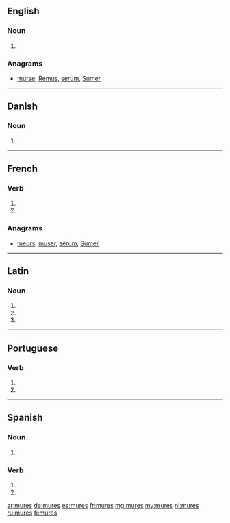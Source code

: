 {{also|murés}}
==English==

===Noun===
{{head|en|plural}}

# {{plural of|mure|lang=en|nocat=1}}

===Anagrams===
* [[murse#English|murse]], [[Remus#English|Remus]], [[serum#English|serum]], [[Sumer#English|Sumer]]

----

==Danish==

===Noun===
{{head|da|noun form|g=c}}

# {{genitive plural indefinite of|mur|lang=da}}

----

==French==

===Verb===
{{fr-verb-form}}

# {{conjugation of|murer||2|s|pres|ind|lang=fr}}
# {{conjugation of|murer||2|s|pres|sub|lang=fr}}

===Anagrams===
* [[meurs#French|meurs]], [[muser#French|muser]], [[sérum#French|sérum]], [[Sumer#French|Sumer]]

----

==Latin==

===Noun===
{{la-noun-form|murēs}}

# {{inflection of|mūs||nom|p|lang=la}}
# {{inflection of|mūs||acc|p|lang=la}}
# {{inflection of|mūs||voc|p|lang=la}}

----

==Portuguese==

===Verb===
{{pt-verb-form|murar}}

# {{pt-verb form of|murar|ar|imperative|negative|singular|second}}
# {{pt-verb form of|murar|ar|subjunctive|present|singular|second}}

----

==Spanish==

===Noun===
{{head|es|noun form|g=m-p}}

# {{plural of|mur|lang=es|nocat=1}}

===Verb===
{{es-verb-form|murar}}

# {{es-verb form of|ending=ar|mood=imperative|sense=negative|pers=2|formal=no|number=singular|murar}}
# {{es-verb form of|ending=ar|mood=subjunctive|tense=present|pers=2|formal=no|number=singular|murar}}

[[ar:mures]]
[[de:mures]]
[[es:mures]]
[[fr:mures]]
[[mg:mures]]
[[my:mures]]
[[nl:mures]]
[[ru:mures]]
[[fi:mures]]